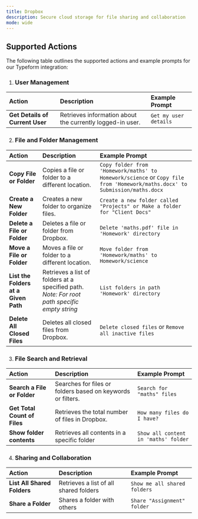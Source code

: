 ```yaml
---
title: Dropbox
description: Secure cloud storage for file sharing and collaboration
mode: wide
---
```


## Supported Actions

The following table outlines the supported actions and example prompts for our Typeform integration:

1. ### User Management

| Action                          | Description                                               | Example Prompt        |
| :------------------------------ | :-------------------------------------------------------- | :-------------------- |
| **Get Details of Current User** | Retrieves information about the currently logged-in user. | `Get my user details` |

2. ### File and Folder Management

| Action                               | Description                                                                                  | Example Prompt                                                                                                             |
| :----------------------------------- | :------------------------------------------------------------------------------------------- | :------------------------------------------------------------------------------------------------------------------------- |
| **Copy File or Folder**              | Copies a file or folder to a different location.                                             | `Copy folder from 'Homework/maths' to Homework/science` or `Copy file from 'Homework/maths.docx' to Submission/maths.docx` |
| **Create a New Folder**              | Creates a new folder to organize files.                                                      | `Create a new folder called "Projects" or Make a folder for "Client Docs"`                                                 |
| **Delete a File or Folder**          | Deletes a file or folder from Dropbox.                                                       | `Delete 'maths.pdf' file in 'Homework' directory`                                                                          |
| **Move a File or Folder**            | Moves a file or folder to a different location.                                              | `Move folder from 'Homework/maths' to Homework/science`                                                                    |
| **List the Folders at a Given Path** | Retrieves a list of folders at a specified path. _Note: For root path specific empty string_ | `List folders in path 'Homework' directory`                                                                                |
| **Delete All Closed Files**          | Deletes all closed files from Dropbox.                                                       | `Delete closed files` or `Remove all inactive files`                                                                       |

3. ### File Search and Retrieval

| Action                       | Description                                                 | Example Prompt                       |
| :--------------------------- | :---------------------------------------------------------- | :----------------------------------- |
| **Search a File or Folder**  | Searches for files or folders based on keywords or filters. | `Search for "maths" files`           |
| **Get Total Count of Files** | Retrieves the total number of files in Dropbox.             | `How many files do I have?`          |
| **Show folder contents**     | Retrieves all contents in a specific folder                 | `Show all content in 'maths' folder` |

4. ### Sharing and Collaboration

| Action                      | Description                            | Example Prompt               |
| :-------------------------- | :------------------------------------- | :--------------------------- |
| **List All Shared Folders** | Retrieves a list of all shared folders | `Show me all shared folders` |
| **Share a Folder**          | Shares a folder with others            | `Share "Assignment" folder`  |
